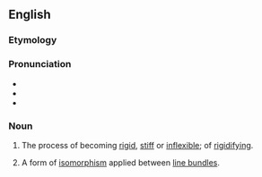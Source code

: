 ==English==

===Etymology===
{{suffix|en|rigid|ification}}

===Pronunciation===
* {{IPA|en|/ɹɪˌd͡ʒɪdɪfɪˈkeɪʃən/}}
* {{rhymes|en|eɪʃən}}
* {{hyph|en|ri|gid|i|fi|ca|tion}}

===Noun===
{{en-noun}}

# {{lb|en|uncountable}} The process of becoming [[rigid]], [[stiff]] or [[inflexible]]; of [[rigidify]]ing.
# {{lb|en|geometry}} A form of [[isomorphism]] applied between [[line bundle]]s.